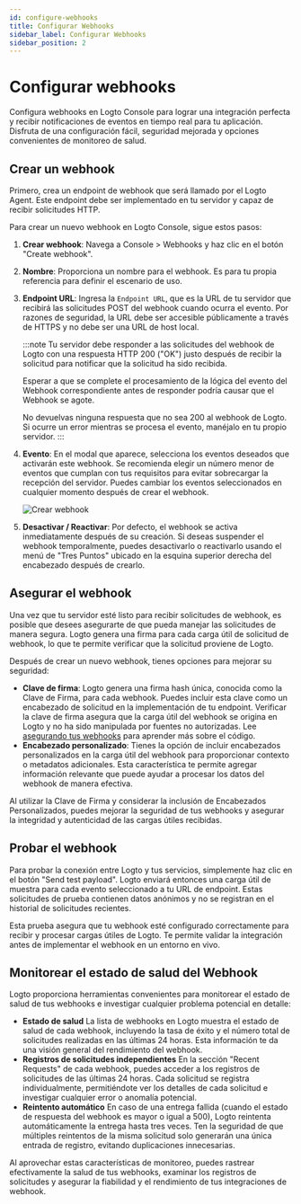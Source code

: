 ```yaml
---
id: configure-webhooks
title: Configurar Webhooks
sidebar_label: Configurar Webhooks
sidebar_position: 2
---
```


# Configurar webhooks

Configura webhooks en Logto Console para lograr una integración perfecta y recibir notificaciones de eventos en tiempo real para tu aplicación. Disfruta de una configuración fácil, seguridad mejorada y opciones convenientes de monitoreo de salud.

## Crear un webhook

Primero, crea un endpoint de webhook que será llamado por el Logto Agent. Este endpoint debe ser implementado en tu servidor y capaz de recibir solicitudes HTTP.

Para crear un nuevo webhook en Logto Console, sigue estos pasos:

1. **Crear webhook**: Navega a <CloudLink to="/webhooks">Console > Webhooks</CloudLink> y haz clic en el botón "Create webhook".
2. **Nombre**: Proporciona un nombre para el webhook. Es para tu propia referencia para definir el escenario de uso.
3. **Endpoint URL**: Ingresa la `Endpoint URL`, que es la URL de tu servidor que recibirá las solicitudes POST del webhook cuando ocurra el evento. Por razones de seguridad, la URL debe ser accesible públicamente a través de HTTPS y no debe ser una URL de host local.

   :::note
   Tu servidor debe responder a las solicitudes del webhook de Logto con una respuesta HTTP 200 ("OK") justo después de recibir la solicitud para notificar que la solicitud ha sido recibida.

   Esperar a que se complete el procesamiento de la lógica del evento del Webhook correspondiente antes de responder podría causar que el Webhook se agote.

   No devuelvas ninguna respuesta que no sea 200 al webhook de Logto. Si ocurre un error mientras se procesa el evento, manéjalo en tu propio servidor.
   :::

4. **Evento**: En el modal que aparece, selecciona los eventos deseados que activarán este webhook. Se recomienda elegir un número menor de eventos que cumplan con tus requisitos para evitar sobrecargar la recepción del servidor. Puedes cambiar los eventos seleccionados en cualquier momento después de crear el webhook.

   ![Crear webhook](../assets/create-webhook-page.png)

5. **Desactivar / Reactivar**: Por defecto, el webhook se activa inmediatamente después de su creación. Si deseas suspender el webhook temporalmente, puedes desactivarlo o reactivarlo usando el menú de "Tres Puntos" ubicado en la esquina superior derecha del encabezado después de crearlo.

## Asegurar el webhook

Una vez que tu servidor esté listo para recibir solicitudes de webhook, es posible que desees asegurarte de que pueda manejar las solicitudes de manera segura. Logto genera una firma para cada carga útil de solicitud de webhook, lo que te permite verificar que la solicitud proviene de Logto.

Después de crear un nuevo webhook, tienes opciones para mejorar su seguridad:

- **Clave de firma**: Logto genera una firma hash única, conocida como la Clave de Firma, para cada webhook. Puedes incluir esta clave como un encabezado de solicitud en la implementación de tu endpoint. Verificar la clave de firma asegura que la carga útil del webhook se origina en Logto y no ha sido manipulada por fuentes no autorizadas. Lee [asegurando tus webhooks](/developers/webhooks/secure-webhooks/) para aprender más sobre el código.
- **Encabezado personalizado**: Tienes la opción de incluir encabezados personalizados en la carga útil del webhook para proporcionar contexto o metadatos adicionales. Esta característica te permite agregar información relevante que puede ayudar a procesar los datos del webhook de manera efectiva.

Al utilizar la Clave de Firma y considerar la inclusión de Encabezados Personalizados, puedes mejorar la seguridad de tus webhooks y asegurar la integridad y autenticidad de las cargas útiles recibidas.

## Probar el webhook

Para probar la conexión entre Logto y tus servicios, simplemente haz clic en el botón "Send test payload". Logto enviará entonces una carga útil de muestra para cada evento seleccionado a tu URL de endpoint. Estas solicitudes de prueba contienen datos anónimos y no se registran en el historial de solicitudes recientes.

Esta prueba asegura que tu webhook esté configurado correctamente para recibir y procesar cargas útiles de Logto. Te permite validar la integración antes de implementar el webhook en un entorno en vivo.

## Monitorear el estado de salud del Webhook

Logto proporciona herramientas convenientes para monitorear el estado de salud de tus webhooks e investigar cualquier problema potencial en detalle:

- **Estado de salud**
  La lista de webhooks en Logto muestra el estado de salud de cada webhook, incluyendo la tasa de éxito y el número total de solicitudes realizadas en las últimas 24 horas. Esta información te da una visión general del rendimiento del webhook.
- **Registros de solicitudes independientes**
  En la sección "Recent Requests" de cada webhook, puedes acceder a los registros de solicitudes de las últimas 24 horas. Cada solicitud se registra individualmente, permitiéndote ver los detalles de cada solicitud e investigar cualquier error o anomalía potencial.
- **Reintento automático**
  En caso de una entrega fallida (cuando el estado de respuesta del webhook es mayor o igual a 500), Logto reintenta automáticamente la entrega hasta tres veces. Ten la seguridad de que múltiples reintentos de la misma solicitud solo generarán una única entrada de registro, evitando duplicaciones innecesarias.

Al aprovechar estas características de monitoreo, puedes rastrear efectivamente la salud de tus webhooks, examinar los registros de solicitudes y asegurar la fiabilidad y el rendimiento de tus integraciones de webhook.
